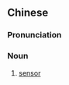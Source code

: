{{also|传感器}}
==Chinese==
{{zh-forms|s=传感器|type=21}}
{{wikipedia|lang=zh}}

===Pronunciation===
{{zh-pron
|m=chuángǎnqì
|c=cyun4 gam2 hei3
|cat=n
}}

===Noun===
{{zh-noun}}

# {{lb|zh|engineering}} [[sensor]]